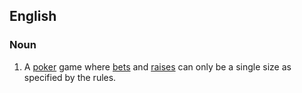 ==English==

===Noun===

{{en-noun|-}}

# {{context|poker}} A [[poker]] game where [[bets]] and [[raises]] can only be a single size as specified by the rules.
